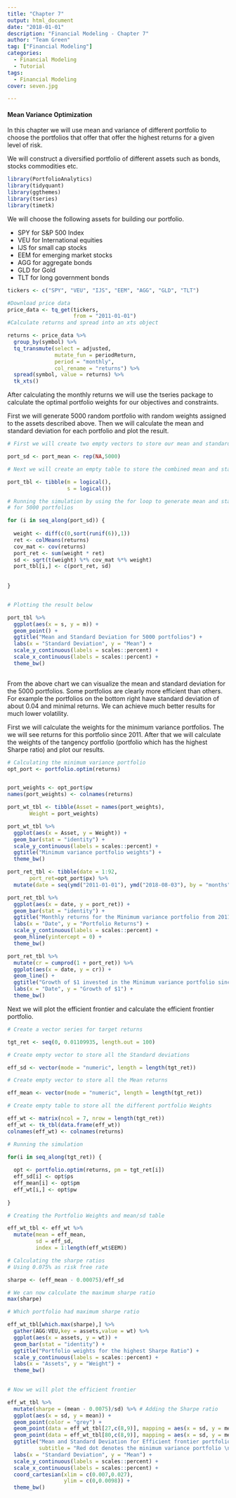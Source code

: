 ```yaml
---
title: "Chapter 7"
output: html_document
date: "2018-01-01"
description: "Financial Modeling - Chapter 7"
author: "Team Green"
tag: ["Financial Modeling"]
categories:
  - Financial Modeling
  - Tutorial
tags:
  - Financial Modeling
cover: seven.jpg  

---
```


#### Mean Variance Optimization

In this chapter we will use mean and variance of different portfolio to choose the portfolios that offer that offer the highest returns for a given level of risk.

We will construct a diversified portfolio of different assets such as bonds, stocks commodities etc.

```r

library(PortfolioAnalytics)
library(tidyquant)
library(ggthemes)
library(tseries)
library(timetk)

```

We will choose the following assets for building our portfolio.

- SPY for S&P 500 Index
- VEU for International equities
- IJS for small cap stocks
- EEM for emerging market stocks
- AGG for aggregate bonds
- GLD for Gold
- TLT for long government bonds


```r

tickers <- c("SPY", "VEU", "IJS", "EEM", "AGG", "GLD", "TLT")

#Download price data
price_data <- tq_get(tickers,
                     from = "2011-01-01")
#Calculate returns and spread into an xts object

returns <- price_data %>%
  group_by(symbol) %>%
  tq_transmute(select = adjusted,
               mutate_fun = periodReturn,
               period = "monthly",
               col_rename = "returns") %>%
  spread(symbol, value = returns) %>%
  tk_xts()

```

After calculating the monthly returns we will use the tseries package to calculate the optimal portfolio weights for our objectives and constraints.

First we will generate 5000 random portfolio with random weights assigned to the assets described above. Then we will calculate the mean and standard deviation for each portfolio and plot the result.


```r

# First we will create two empty vectors to store our mean and standard deviation

port_sd <- port_mean <- rep(NA,5000) 

# Next we will create an empty table to store the combined mean and standard deviation data

port_tbl <- tibble(m = logical(),
                   s = logical())

# Running the simulation by using the for loop to generate mean and standard deviations
# for 5000 portfolios

for (i in seq_along(port_sd)) {
  
  weight <- diff(c(0,sort(runif(6)),1))
  ret <- colMeans(returns)
  cov_mat <- cov(returns)
  port_ret <- sum(weight * ret)
  sd <- sqrt(t(weight) %*% cov_mat %*% weight)
  port_tbl[i,] <- c(port_ret, sd)
  
  
}


# Plotting the result below

port_tbl %>%
  ggplot(aes(x = s, y = m)) +
  geom_point() +
  ggtitle("Mean and Standard Deviation for 5000 portfolios") +
  labs(x = "Standard Deviation", y = "Mean") +
  scale_y_continuous(labels = scales::percent) +
  scale_x_continuous(labels = scales::percent) +
  theme_bw()
  


```


From the above chart we can visualize the mean and standard deviation for the 5000 portfolios. Some portfolios are clearly more efficient than others. For example the portfolios on the bottom right have standard deviation of about 0.04 and minimal returns. We can achieve much better results for much lower volatility.

First we will calculate the weights for the minimum variance portfolios. The we will see returns for this portfolio since 2011. After that we will calculate the weights of the tangency portfolio (portfolio which has the highest Sharpe ratio) and plot our results.

```r
# Calculating the minimum variance portfolio
opt_port <- portfolio.optim(returns)


port_weights <- opt_port$pw
names(port_weights) <- colnames(returns)

port_wt_tbl <- tibble(Asset = names(port_weights),
       Weight = port_weights)

port_wt_tbl %>%
  ggplot(aes(x = Asset, y = Weight)) +
  geom_bar(stat = "identity") +
  scale_y_continuous(labels = scales::percent) +
  ggtitle("Minimum variance portfolio weights") +
  theme_bw()  

port_ret_tbl <- tibble(date = 1:92,
       port_ret=opt_port$px) %>%
  mutate(date = seq(ymd("2011-01-01"), ymd("2018-08-03"), by = "months"))

port_ret_tbl %>%
  ggplot(aes(x = date, y = port_ret)) +
  geom_bar(stat = "identity") +
  ggtitle("Monthly returns for the Minimum variance portfolio from 2011 to 2018") +
  labs(x = "Date", y = "Portfolio Returns") +
  scale_y_continuous(labels = scales::percent) +
  geom_hline(yintercept = 0) +
  theme_bw()

port_ret_tbl %>%
  mutate(cr = cumprod(1 + port_ret)) %>%
  ggplot(aes(x = date, y = cr)) +
  geom_line() +
  ggtitle("Growth of $1 invested in the Minimum variance portfolio since 2011 to 2018") +
  labs(x = "Date", y = "Growth of $1") +
  theme_bw()


```


Next we will plot the efficient frontier and calculate the efficient frontier portfolio.

```r

# Create a vector series for target returns

tgt_ret <- seq(0, 0.01109935, length.out = 100)

# Create empty vector to store all the Standard deviations

eff_sd <- vector(mode = "numeric", length = length(tgt_ret))

# Create empty vector to store all the Mean returns

eff_mean <- vector(mode = "numeric", length = length(tgt_ret))

# Create empty table to store all the different portfolio Weights

eff_wt <- matrix(ncol = 7, nrow = length(tgt_ret))
eff_wt <- tk_tbl(data.frame(eff_wt))
colnames(eff_wt) <- colnames(returns)

# Running the simulation

for(i in seq_along(tgt_ret)) {
  
  opt <- portfolio.optim(returns, pm = tgt_ret[i])
  eff_sd[i] <- opt$ps
  eff_mean[i] <- opt$pm
  eff_wt[i,] <- opt$pw
  
}

# Creating the Portfolio Weights and mean/sd table

eff_wt_tbl <- eff_wt %>%
  mutate(mean = eff_mean,
         sd = eff_sd,
         index = 1:length(eff_wt$EEM))

# Calculating the sharpe ratios
# Using 0.075% as risk free rate

sharpe <- (eff_mean - 0.00075)/eff_sd

# We can now calculate the maximum sharpe ratio
max(sharpe)

# Which portfolio had maximum sharpe ratio

eff_wt_tbl[which.max(sharpe),] %>%
  gather(AGG:VEU,key = assets,value = wt) %>%
  ggplot(aes(x = assets, y = wt)) +
  geom_bar(stat = "identity") +
  ggtitle("Portfolio weights for the highest Sharpe Ratio") +
  scale_y_continuous(labels = scales::percent) +
  labs(x = "Assets", y = "Weight") +
  theme_bw()
  

# Now we will plot the efficient frontier

eff_wt_tbl %>%
  mutate(sharpe = (mean - 0.0075)/sd) %>% # Adding the Sharpe ratio
  ggplot(aes(x = sd, y = mean)) +
  geom_point(color = "grey") +
  geom_point(data = eff_wt_tbl[27,c(8,9)], mapping = aes(x = sd, y = mean), color = "red") +
  geom_point(data = eff_wt_tbl[80,c(8,9)], mapping = aes(x = sd, y = mean), color = "blue") +
  ggtitle("Mean and Standard Deviation for Efficient frontier portfolios",
          subtitle = "Red dot denotes the minimum variance portfolio \nBlue dot denotes the tangency portfoltio (highest Sharpe ratio)") +
  labs(x = "Standard Deviation", y = "Mean") +
  scale_y_continuous(labels = scales::percent) +
  scale_x_continuous(labels = scales::percent) +
  coord_cartesian(xlim = c(0.007,0.027),
                  ylim = c(0,0.0098)) +
  theme_bw() 



```



















